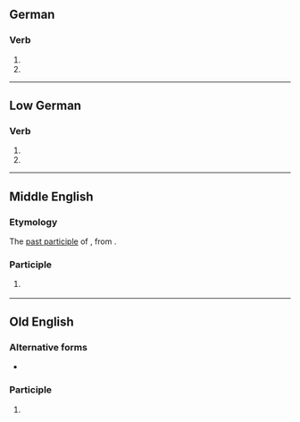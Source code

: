 {{also|frören}}

==German==

===Verb===
{{head|de|verb form}}

# {{de-verb form of|frieren|1|p|v}}
# {{de-verb form of|frieren|3|p|v}}

----

==Low German==

===Verb===
{{head|nds|verb form}}

# {{form of|Past participle|freren|lang=nds}}
# {{form of|Past participle|fresen|lang=nds}}

----

==Middle English==

===Etymology===
The [[past participle]] of {{m|enm|fresen||to freeze}}, from {{etyl|ang|enm}} {{m|ang|frēosan}}.

===Participle===
{{head|enm|past participle}}

# {{past participle of|fresen|lang=enm|nocat=1}} {{gloss|frozen}}

----

==Old English==

===Alternative forms===
* {{alter|ang|ġefroren}}

===Participle===
{{head|ang|participle}}

# {{past participle of|frēosan|lang=ang}}